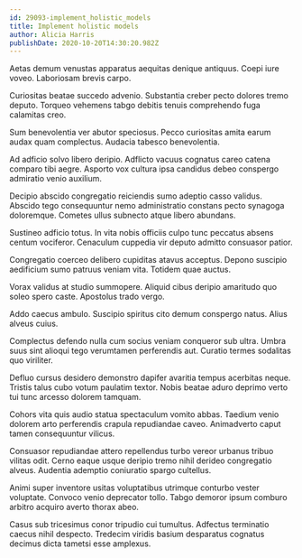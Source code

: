 ```yaml
---
id: 29093-implement_holistic_models
title: Implement holistic models
author: Alicia Harris
publishDate: 2020-10-20T14:30:20.982Z
---
```


Aetas demum venustas apparatus aequitas denique antiquus. Coepi iure voveo. Laboriosam brevis carpo.

Curiositas beatae succedo advenio. Substantia creber pecto dolores tremo deputo. Torqueo vehemens tabgo debitis tenuis comprehendo fuga calamitas creo.

Sum benevolentia ver abutor speciosus. Pecco curiositas amita earum audax quam complectus. Audacia tabesco benevolentia.

Ad adficio solvo libero deripio. Adflicto vacuus cognatus careo catena comparo tibi aegre. Asporto vox cultura ipsa candidus debeo conspergo admiratio venio auxilium.

Decipio abscido congregatio reiciendis sumo adeptio casso validus. Abscido tego consequuntur nemo administratio constans pecto synagoga doloremque. Cometes ullus subnecto atque libero abundans.

Sustineo adficio totus. In vita nobis officiis culpo tunc peccatus absens centum vociferor. Cenaculum cuppedia vir deputo admitto consuasor patior.

Congregatio coerceo delibero cupiditas atavus acceptus. Depono suscipio aedificium sumo patruus veniam vita. Totidem quae auctus.

Vorax validus at studio summopere. Aliquid cibus deripio amaritudo quo soleo spero caste. Apostolus trado vergo.

Addo caecus ambulo. Suscipio spiritus cito demum conspergo natus. Alius alveus cuius.

Complectus defendo nulla cum socius veniam conqueror sub ultra. Umbra suus sint alioqui tego verumtamen perferendis aut. Curatio termes sodalitas quo viriliter.

Defluo cursus desidero demonstro dapifer avaritia tempus acerbitas neque. Tristis talus cubo votum paulatim textor. Nobis beatae aduro deprimo verto tui tunc arcesso dolorem tamquam.

Cohors vita quis audio statua spectaculum vomito abbas. Taedium venio dolorem arto perferendis crapula repudiandae caveo. Animadverto caput tamen consequuntur vilicus.

Consuasor repudiandae attero repellendus turbo vereor urbanus tribuo vilitas odit. Cerno eaque usque deripio tremo nihil derideo congregatio alveus. Audentia ademptio coniuratio spargo cultellus.

Animi super inventore usitas voluptatibus utrimque conturbo vester voluptate. Convoco venio deprecator tollo. Tabgo demoror ipsum comburo arbitro acquiro averto thorax abeo.

Casus sub tricesimus conor tripudio cui tumultus. Adfectus terminatio caecus nihil despecto. Tredecim viridis basium desparatus cognatus decimus dicta tametsi esse amplexus.
